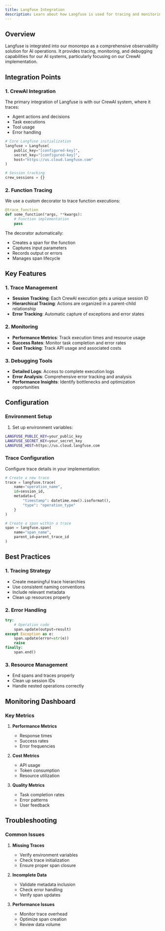 ```yaml
---
title: Langfuse Integration
description: Learn about how Langfuse is used for tracing and monitoring AI operations in our monorepo
---
```


## Overview

Langfuse is integrated into our monorepo as a comprehensive observability solution for AI operations. It provides tracing, monitoring, and debugging capabilities for our AI systems, particularly focusing on our CrewAI implementation.

## Integration Points

### 1. CrewAI Integration

The primary integration of Langfuse is with our CrewAI system, where it traces:

- Agent actions and decisions
- Task executions
- Tool usage
- Error handling

```python
# Core Langfuse initialization
langfuse = Langfuse(
    public_key="[configured-key]",
    secret_key="[configured-key]",
    host="https://us.cloud.langfuse.com"
)

# Session tracking
crew_sessions = {}
```

### 2. Function Tracing

We use a custom decorator to trace function executions:

```python
@trace_function
def some_function(*args, **kwargs):
    # Function implementation
    pass
```

The decorator automatically:

- Creates a span for the function
- Captures input parameters
- Records output or errors
- Manages span lifecycle

## Key Features

### 1. Trace Management

- **Session Tracking**: Each CrewAI execution gets a unique session ID
- **Hierarchical Tracing**: Actions are organized in a parent-child relationship
- **Error Tracking**: Automatic capture of exceptions and error states

### 2. Monitoring

- **Performance Metrics**: Track execution times and resource usage
- **Success Rates**: Monitor task completion and error rates
- **Cost Tracking**: Track API usage and associated costs

### 3. Debugging Tools

- **Detailed Logs**: Access to complete execution logs
- **Error Analysis**: Comprehensive error tracking and analysis
- **Performance Insights**: Identify bottlenecks and optimization opportunities

## Configuration

### Environment Setup

1. Set up environment variables:

```bash
LANGFUSE_PUBLIC_KEY=your_public_key
LANGFUSE_SECRET_KEY=your_secret_key
LANGFUSE_HOST=https://us.cloud.langfuse.com
```

### Trace Configuration

Configure trace details in your implementation:

```python
# Create a new trace
trace = langfuse.trace(
    name="operation_name",
    id=session_id,
    metadata={
        "timestamp": datetime.now().isoformat(),
        "type": "operation_type"
    }
)

# Create a span within a trace
span = langfuse.span(
    name="span_name",
    parent_id=parent_trace_id
)
```

## Best Practices

### 1. Tracing Strategy

- Create meaningful trace hierarchies
- Use consistent naming conventions
- Include relevant metadata
- Clean up resources properly

### 2. Error Handling

```python
try:
    # Operation code
    span.update(output=result)
except Exception as e:
    span.update(error=str(e))
    raise
finally:
    span.end()
```

### 3. Resource Management

- End spans and traces properly
- Clean up session IDs
- Handle nested operations correctly

## Monitoring Dashboard

### Key Metrics

1. **Performance Metrics**

   - Response times
   - Success rates
   - Error frequencies

2. **Cost Metrics**

   - API usage
   - Token consumption
   - Resource utilization

3. **Quality Metrics**
   - Task completion rates
   - Error patterns
   - User feedback

## Troubleshooting

### Common Issues

1. **Missing Traces**

   - Verify environment variables
   - Check trace initialization
   - Ensure proper span closure

2. **Incomplete Data**

   - Validate metadata inclusion
   - Check error handling
   - Verify span updates

3. **Performance Issues**
   - Monitor trace overhead
   - Optimize span creation
   - Review data volume
